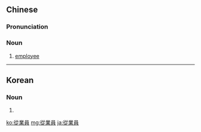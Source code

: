 {{also|从业员}}
==Chinese==
{{zh-forms|s=从业员|type=21}}

===Pronunciation===
{{zh-pron
|m=cóngyèyuán
|c=cung4 jip6 jyun4
|cat=n
}}

===Noun===
{{zh-noun}}

# [[employee]]

----

==Korean==
{{ko-hanjatab}}

===Noun===
{{ko-noun|hj|hangeul=종업원}}

# {{hanja form of|종업원|[[employee]]}}

[[ko:從業員]]
[[mg:從業員]]
[[ja:從業員]]
